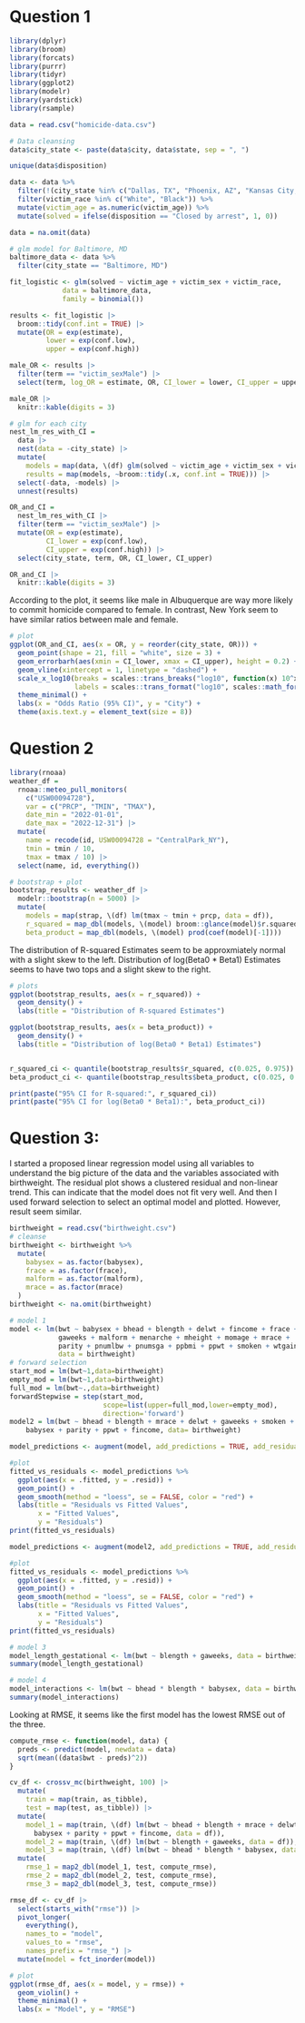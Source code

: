 
# Question 1
```r
library(dplyr)
library(broom)
library(forcats)
library(purrr)
library(tidyr)
library(ggplot2)
library(modelr)
library(yardstick)
library(rsample)

data = read.csv("homicide-data.csv")

# Data cleansing
data$city_state <- paste(data$city, data$state, sep = ", ")

unique(data$disposition)

data <- data %>%
  filter(!(city_state %in% c("Dallas, TX", "Phoenix, AZ", "Kansas City, MO", "Tulsa, AL"))) %>% 
  filter(victim_race %in% c("White", "Black")) %>%
  mutate(victim_age = as.numeric(victim_age)) %>%
  mutate(solved = ifelse(disposition == "Closed by arrest", 1, 0))

data = na.omit(data)

# glm model for Baltimore, MD
baltimore_data <- data %>% 
  filter(city_state == "Baltimore, MD")

fit_logistic <- glm(solved ~ victim_age + victim_sex + victim_race, 
             data = baltimore_data, 
             family = binomial())

results <- fit_logistic |> 
  broom::tidy(conf.int = TRUE) |> 
  mutate(OR = exp(estimate),
         lower = exp(conf.low),
         upper = exp(conf.high)) 

male_OR <- results |> 
  filter(term == "victim_sexMale") |> 
  select(term, log_OR = estimate, OR, CI_lower = lower, CI_upper = upper, p.value) 

male_OR |> 
  knitr::kable(digits = 3)

# glm for each city
nest_lm_res_with_CI = 
  data |> 
  nest(data = -city_state) |> 
  mutate(
    models = map(data, \(df) glm(solved ~ victim_age + victim_sex + victim_race, data = df, family = binomial())),
    results = map(models, ~broom::tidy(.x, conf.int = TRUE))) |> 
  select(-data, -models) |> 
  unnest(results)

OR_and_CI = 
  nest_lm_res_with_CI |> 
  filter(term == "victim_sexMale") |> 
  mutate(OR = exp(estimate),
         CI_lower = exp(conf.low),
         CI_upper = exp(conf.high)) |> 
  select(city_state, term, OR, CI_lower, CI_upper)

OR_and_CI |> 
  knitr::kable(digits = 3)
```

According to the plot, it seems like male in Albuquerque are way more likely to commit homicide compared to female. In contrast, New York seem to have similar ratios between male and female. 
```r
# plot
ggplot(OR_and_CI, aes(x = OR, y = reorder(city_state, OR))) +
  geom_point(shape = 21, fill = "white", size = 3) +
  geom_errorbarh(aes(xmin = CI_lower, xmax = CI_upper), height = 0.2) +
  geom_vline(xintercept = 1, linetype = "dashed") +
  scale_x_log10(breaks = scales::trans_breaks("log10", function(x) 10^x),
                labels = scales::trans_format("log10", scales::math_format(10^.x))) +
  theme_minimal() +
  labs(x = "Odds Ratio (95% CI)", y = "City") +
  theme(axis.text.y = element_text(size = 8))
```

# Question 2
```r
library(rnoaa)
weather_df = 
  rnoaa::meteo_pull_monitors(
    c("USW00094728"),
    var = c("PRCP", "TMIN", "TMAX"), 
    date_min = "2022-01-01",
    date_max = "2022-12-31") |>
  mutate(
    name = recode(id, USW00094728 = "CentralPark_NY"),
    tmin = tmin / 10,
    tmax = tmax / 10) |>
  select(name, id, everything())

# bootstrap + plot
bootstrap_results <- weather_df |> 
  modelr::bootstrap(n = 5000) |> 
  mutate(
    models = map(strap, \(df) lm(tmax ~ tmin + prcp, data = df)),
    r_squared = map_dbl(models, \(model) broom::glance(model)$r.squared),
    beta_product = map_dbl(models, \(model) prod(coef(model)[-1])))
```

The distribution of R-squared Estimates seem to be approxmiately normal with a slight skew to the left. Distribution of log(Beta0 * Beta1) Estimates seems to have two tops and a slight skew to the right. 
```r
# plots
ggplot(bootstrap_results, aes(x = r_squared)) +
  geom_density() +
  labs(title = "Distribution of R-squared Estimates")

ggplot(bootstrap_results, aes(x = beta_product)) +
  geom_density() +
  labs(title = "Distribution of log(Beta0 * Beta1) Estimates")


r_squared_ci <- quantile(bootstrap_results$r_squared, c(0.025, 0.975))
beta_product_ci <- quantile(bootstrap_results$beta_product, c(0.025, 0.975))

print(paste("95% CI for R-squared:", r_squared_ci))
print(paste("95% CI for log(Beta0 * Beta1):", beta_product_ci))

```

# Question 3: 
I started a proposed linear regression model using all variables to understand the big picture of the data and the variables associated with birthweight. The residual plot shows a clustered residual and non-linear trend. This can indicate that the model does not fit very well. And then I used forward selection to select an optimal model and plotted. However, result seem similar. 
```r
birthweight = read.csv("birthweight.csv")
# cleanse
birthweight <- birthweight %>%
  mutate(
    babysex = as.factor(babysex),
    frace = as.factor(frace),
    malform = as.factor(malform),
    mrace = as.factor(mrace)
  )
birthweight <- na.omit(birthweight)

# model 1
model <- lm(bwt ~ babysex + bhead + blength + delwt + fincome + frace +
            gaweeks + malform + menarche + mheight + momage + mrace +
            parity + pnumlbw + pnumsga + ppbmi + ppwt + smoken + wtgain,
            data = birthweight)
# forward selection
start_mod = lm(bwt~1,data=birthweight)
empty_mod = lm(bwt~1,data=birthweight)
full_mod = lm(bwt~.,data=birthweight)
forwardStepwise = step(start_mod,
                       scope=list(upper=full_mod,lower=empty_mod),
                       direction='forward')
model2 = lm(bwt ~ bhead + blength + mrace + delwt + gaweeks + smoken + ppbmi + 
    babysex + parity + ppwt + fincome, data= birthweight)

model_predictions <- augment(model, add_predictions = TRUE, add_residuals = TRUE)

#plot
fitted_vs_residuals <- model_predictions %>%
  ggplot(aes(x = .fitted, y = .resid)) +
  geom_point() +
  geom_smooth(method = "loess", se = FALSE, color = "red") +
  labs(title = "Residuals vs Fitted Values",
       x = "Fitted Values",
       y = "Residuals")
print(fitted_vs_residuals)

model_predictions <- augment(model2, add_predictions = TRUE, add_residuals = TRUE)

#plot
fitted_vs_residuals <- model_predictions %>%
  ggplot(aes(x = .fitted, y = .resid)) +
  geom_point() +
  geom_smooth(method = "loess", se = FALSE, color = "red") +
  labs(title = "Residuals vs Fitted Values",
       x = "Fitted Values",
       y = "Residuals")
print(fitted_vs_residuals)

# model 3
model_length_gestational <- lm(bwt ~ blength + gaweeks, data = birthweight)
summary(model_length_gestational)

# model 4
model_interactions <- lm(bwt ~ bhead * blength * babysex, data = birthweight)
summary(model_interactions)
```

Looking at RMSE, it seems like the first model has the lowest RMSE out of the three. 
```r
compute_rmse <- function(model, data) {
  preds <- predict(model, newdata = data)
  sqrt(mean((data$bwt - preds)^2))
}

cv_df <- crossv_mc(birthweight, 100) |> 
  mutate(
    train = map(train, as_tibble),
    test = map(test, as_tibble)) |> 
  mutate(
    model_1 = map(train, \(df) lm(bwt ~ bhead + blength + mrace + delwt + gaweeks + smoken + ppbmi + 
      babysex + parity + ppwt + fincome, data = df)),
    model_2 = map(train, \(df) lm(bwt ~ blength + gaweeks, data = df)),
    model_3 = map(train, \(df) lm(bwt ~ bhead * blength * babysex, data = df))) |> 
  mutate(
    rmse_1 = map2_dbl(model_1, test, compute_rmse),
    rmse_2 = map2_dbl(model_2, test, compute_rmse),
    rmse_3 = map2_dbl(model_3, test, compute_rmse))

rmse_df <- cv_df |> 
  select(starts_with("rmse")) |> 
  pivot_longer(
    everything(),
    names_to = "model", 
    values_to = "rmse",
    names_prefix = "rmse_") |> 
  mutate(model = fct_inorder(model))

# plot
ggplot(rmse_df, aes(x = model, y = rmse)) + 
  geom_violin() + 
  theme_minimal() +
  labs(x = "Model", y = "RMSE")
```






